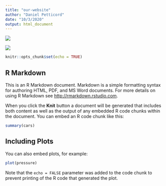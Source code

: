 ```yaml
---
title: "our-website"
author: "Daniel Petticord"
date: "10/3/2020"
output: html_document
---
```


![](https://external-content.duckduckgo.com/iu/?u=https%3A%2F%2Ftse3.mm.bing.net%2Fth%3Fid%3DOIP.is9ymSTl1LqYd_rvfR9N_gHaFj%26pid%3DApi&f=1)

![](https://external-content.duckduckgo.com/iu/?u=https%3A%2F%2Fresearch.princeton.edu%2Fsites%2Fresearch%2Ffiles%2Fstyles%2Fpwds_media_xxlarge_cropped_16x9%2Fpublic%2Fnews%2Fimg-8675_banner.jpg%3Fitok%3DvJbk46Fi&f=1&nofb=1)

```r
knitr::opts_chunk$set(echo = TRUE)
```

## R Markdown

This is an R Markdown document. Markdown is a simple formatting syntax for authoring HTML, PDF, and MS Word documents. For more details on using R Markdown see <http://rmarkdown.rstudio.com>.

When you click the **Knit** button a document will be generated that includes both content as well as the output of any embedded R code chunks within the document. You can embed an R code chunk like this:

```r
summary(cars)
```

## Including Plots

You can also embed plots, for example:

```r
plot(pressure)
```

Note that the `echo = FALSE` parameter was added to the code chunk to prevent printing of the R code that generated the plot.
